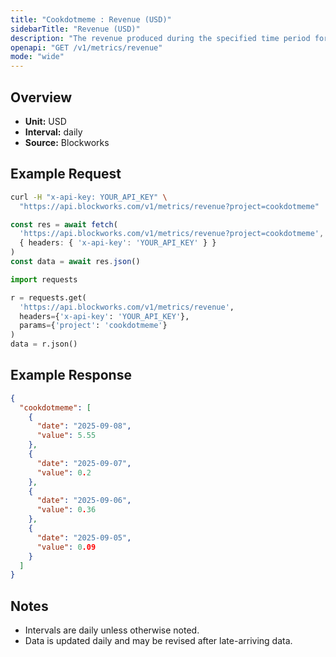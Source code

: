 ```yaml
---
title: "Cookdotmeme : Revenue (USD)"
sidebarTitle: "Revenue (USD)"
description: "The revenue produced during the specified time period for given project."
openapi: "GET /v1/metrics/revenue"
mode: "wide"
---
```


## Overview

- **Unit:** USD
- **Interval:** daily
- **Source:** Blockworks

## Example Request

<CodeGroup>

```bash cURL
curl -H "x-api-key: YOUR_API_KEY" \
  "https://api.blockworks.com/v1/metrics/revenue?project=cookdotmeme"
```

```typescript TypeScript
const res = await fetch(
  'https://api.blockworks.com/v1/metrics/revenue?project=cookdotmeme',
  { headers: { 'x-api-key': 'YOUR_API_KEY' } }
)
const data = await res.json()
```

```python Python
import requests

r = requests.get(
  'https://api.blockworks.com/v1/metrics/revenue',
  headers={'x-api-key': 'YOUR_API_KEY'},
  params={'project': 'cookdotmeme'}
)
data = r.json()
```

</CodeGroup>

## Example Response

```json
{
  "cookdotmeme": [
    {
      "date": "2025-09-08",
      "value": 5.55
    },
    {
      "date": "2025-09-07",
      "value": 0.2
    },
    {
      "date": "2025-09-06",
      "value": 0.36
    },
    {
      "date": "2025-09-05",
      "value": 0.09
    }
  ]
}
```

## Notes
- Intervals are daily unless otherwise noted.
- Data is updated daily and may be revised after late-arriving data.
